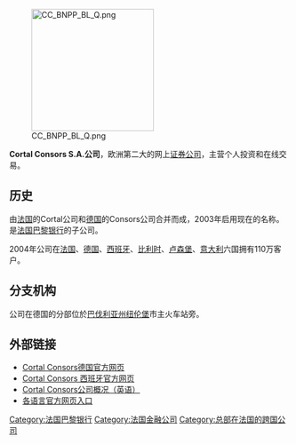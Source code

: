 {{Notability Unreferenced|time=2019-04-12T03:55:47+00:00}}
{{unreferenced|time=2019-04-12T03:55:47+00:00}}
[[File:CC_BNPP_BL_Q.png|220px]]

'''Cortal Consors S.A.公司'''，欧洲第二大的网上[[证券公司|证券公司]]，主营个人投资和在线交易。

==历史==
由[[法国|法国]]的Cortal公司和[[德国|德国]]的Consors公司合并而成，2003年启用现在的名称。是[[法国巴黎银行|法国巴黎银行]]的子公司。

2004年公司在[[法国|法国]]、[[德国|德国]]、[[西班牙|西班牙]]、[[比利时|比利时]]、[[卢森堡|卢森堡]]、[[意大利|意大利]]六国拥有110万客户。

== 分支机构 ==
公司在德国的分部位於[[巴伐利亚州|巴伐利亚州]][[纽伦堡|纽伦堡]]市主火车站旁。

== 外部链接 ==
*[https://www.cortalconsors.de Cortal Consors德国官方网页]{{Wayback|url=https://www.cortalconsors.de/ |date=20050421002850 }}
*[http://www.cortalconsors.es Cortal Consors 西班牙官方网页]{{Wayback|url=http://www.cortalconsors.es/ |date=20141221034435 }}
*[https://web.archive.org/web/20060213055207/http://www.efma.com/industry_casestudiedetail.php4?ref=1-75C7 Cortal Consors公司概况（英语）]
*[https://web.archive.org/web/20060421010610/http://mix.cortalconsors.de/com/cortal_com_dec.html 各语言官方网页入口]

[[Category:法国巴黎银行|Category:法国巴黎银行]]
[[Category:法国金融公司|Category:法国金融公司]]
[[Category:总部在法国的跨国公司|Category:总部在法国的跨国公司]]